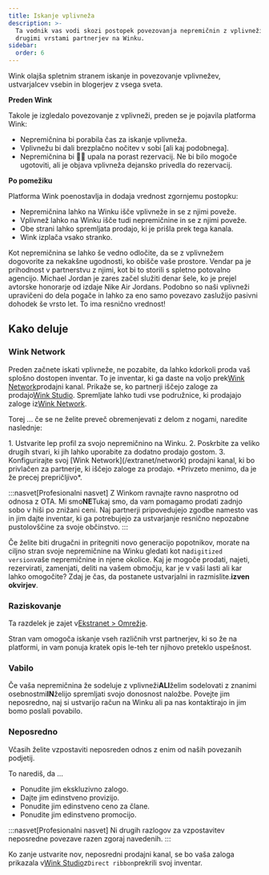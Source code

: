 ```yaml
---
title: Iskanje vplivneža
description: >-
  Ta vodnik vas vodi skozi postopek povezovanja nepremičnin z vplivneži in vsemi
  drugimi vrstami partnerjev na Winku.
sidebar:
  order: 6
---
```


Wink olajša spletnim stranem iskanje in povezovanje vplivnežev, ustvarjalcev vsebin in blogerjev z vsega sveta.

**Preden Wink**

Takole je izgledalo povezovanje z vplivneži, preden se je pojavila platforma Wink:

* Nepremičnina bi porabila čas za iskanje vplivneža.
* Vplivnežu bi dali brezplačno nočitev v sobi \[ali kaj podobnega].
* Nepremičnina bi 🤞🏻 upala na porast rezervacij. Ne bi bilo mogoče ugotoviti, ali je objava vplivneža dejansko privedla do rezervacij.

**Po pomežiku**

Platforma Wink poenostavlja in dodaja vrednost zgornjemu postopku:

* Nepremičnina lahko na Winku išče vplivneže in se z njimi poveže.
* Vplivnež lahko na Winku išče tudi nepremičnine in se z njimi poveže.
* Obe strani lahko spremljata prodajo, ki je prišla prek tega kanala.
* Wink izplača vsako stranko.

Kot nepremičnina se lahko še vedno odločite, da se z vplivnežem dogovorite za nekakšne ugodnosti, ko obišče vaše prostore.
Vendar pa je prihodnost v partnerstvu z njimi, kot bi to storili s spletno potovalno agencijo.
Michael Jordan je zares začel služiti denar šele, ko je prejel avtorske honorarje od izdaje Nike Air Jordans. Podobno so naši vplivneži upravičeni do dela pogače in lahko za eno samo povezavo zaslužijo pasivni dohodek še vrsto let. To ima resnično vrednost!

## Kako deluje

### Wink Network

Preden začnete iskati vplivneže, ne pozabite, da lahko kdorkoli proda vaš splošno dostopen inventar.
To je inventar, ki ga daste na voljo prek[Wink Network](/extranet/network)prodajni kanal.
Prikaže se, ko partnerji iščejo zaloge za prodajo[Wink Studio](/studio/what-is-studio).
Spremljate lahko tudi vse podružnice, ki prodajajo zaloge iz[Wink Network](/extranet/network).

Torej ... če se ne želite preveč obremenjevati z delom z nogami, naredite naslednje:

<Steps>
  1. Ustvarite lep profil za svojo nepremičnino na Winku.
  2. Poskrbite za veliko drugih stvari, ki jih lahko uporabite za dodatno prodajo gostom.
  3. Konfigurirajte svoj [Wink Network](/extranet/network) prodajni kanal, ki bo privlačen za partnerje, ki iščejo zaloge za prodajo. *Privzeto menimo, da je že precej prepričljivo*.
</Steps>


:::nasvet\[Profesionalni nasvet]
Z Winkom ravnajte ravno nasprotno od odnosa z OTA. Mi smo**NE**Tukaj smo, da vam pomagamo prodati zadnjo sobo v hiši po znižani ceni. Naj partnerji pripovedujejo zgodbe namesto vas in jim dajte inventar, ki ga potrebujejo za ustvarjanje resnično nepozabne pustolovščine za svoje občinstvo. :::

Če želite biti drugačni in pritegniti novo generacijo popotnikov, morate na ciljno stran svoje nepremičnine na Winku gledati kot na`digitized version`vaše nepremičnine in njene okolice.
Kaj je mogoče prodati, najeti, rezervirati, zamenjati, deliti na vašem območju, kar je v vaši lasti ali kar lahko omogočite? Zdaj je čas, da postanete ustvarjalni in razmislite.**izven okvirjev**.

### Raziskovanje

Ta razdelek je zajet v[Ekstranet > Omrežje](/extranet/network/#explore-network).

Stran vam omogoča iskanje vseh različnih vrst partnerjev, ki so že na platformi, in vam ponuja kratek opis le-teh ter njihovo preteklo uspešnost.

### Vabilo

Če vaša nepremičnina že sodeluje z vplivneži**ALI**želim sodelovati z znanimi osebnostmi**IN**želijo spremljati svojo donosnost naložbe.
Povejte jim neposredno, naj si ustvarijo račun na Winku ali pa nas kontaktirajo in jim bomo poslali povabilo.

### Neposredno

Včasih želite vzpostaviti neposreden odnos z enim od naših povezanih podjetij.

To narediš, da ...

* Ponudite jim ekskluzivno zalogo.
* Dajte jim edinstveno provizijo.
* Ponudite jim edinstveno ceno za člane.
* Ponudite jim edinstveno promocijo.

:::nasvet\[Profesionalni nasvet]
Ni drugih razlogov za vzpostavitev neposredne povezave razen zgoraj navedenih.
:::

Ko zanje ustvarite nov, neposredni prodajni kanal, se bo vaša zaloga prikazala v[Wink Studio](/studio/what-is-studio)z`Direct ribbon`prekrili svoj inventar.

